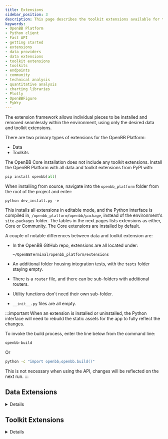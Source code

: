 ```yaml
---
title: Extensions
sidebar_position: 3
description: This page describes the toolkit extensions available for the OpenBB Platform.
keywords:
- OpenBB Platform
- Python client
- Fast API
- getting started
- extensions
- data providers
- data extensions
- toolkit extensions
- toolkits
- endpoints
- community
- technical analysis
- quantitative analysis
- charting libraries
- Plotly
- OpenBBFigure
- PyWry
---
```



The extension framework allows individual pieces to be installed and removed seamlessly within the environment, using only the desired data and toolkit extensions.

There are two primary types of extensions for the OpenBB Platform:

- Data
- Toolkits

The OpenBB Core installation does not include any toolkit extensions. Install the OpenBB Platform with all data and toolkit extensions from PyPI with:

```python
pip install openbb[all]
```

When installing from source, navigate into the `openbb_platform` folder from the root of the project and enter:

```console
python dev_install.py -e
```

This installs all extensions in editable mode, and the Python interface is compiled in, `/openbb_platform/openbb/package`, instead of the environment's `site-packages` folder. The tables in the next pages lists extensions as either, Core or Community. The Core extensions are installed by default.

A couple of notable differences between data and toolkit extension are:

- In the OpenBB GitHub repo, extensions are all located under:

    ```console
    ~/OpenBBTerminal/openbb_platform/extensions
    ```

- An additional folder housing integration tests, with the `tests` folder staying empty.
- There is a `router` file, and there can be sub-folders with additional routers.
- Utility functions don't need their own sub-folder.
- `__init__.py` files are all empty.

:::important When an extension is installed or uninstalled, the Python interface will need to rebuild the static assets for the app to fully reflect the changes.

To invoke the build process, enter the line below from the command line:

```sh
openbb-build
```

Or

```sh
python -c "import openbb;openbb.build()"
```

This is not necessary when using the API, changes will be reflected on the next run.
:::

## Data Extensions

<details>


Data extensions will expand the breadth and coverage of the data available in the OpenBB Platform. Each source (provider) is its own independent extension, even if there is only one endpoint accessible. This allows every data source to be inserted or removed, at any time, without disturbing the operation of the Core components.

Functions will appear in the Python Interface and Fast API only if a supported provider, for that specific endpoint, is installed. Additional Python libraries will be installed, where required, by the extension.

## Provider Coverage

The total installed coverage can be determined through the Python interface, as a dictionary.

```python
from openbb import obb
obb.coverage.providers
```

## Installation

All data extensions are installed with similar syntax. Published data extensions will have names beginning with `openbb`. For example, yFinance.

```console
pip install openbb-yfinance
```

Additions and removals update the router automatically to reflect the changes when the Python interpreter is refreshed. Below is a list of data provider extensions.

Uninstall any extension with `pip uninstall`.

```console
pip uninstall openbb-yfinance
```

## Available Data Extensions

### Core `openbb` Providers

These packages are what will be installed when `pip install openbb` is run

| Extension Name | Description | Installation Command | Minimum Subscription Type Required |
|----------------|-------------|----------------------|------------------------------------|
| openbb-benzinga | [Benzinga](https://www.benzinga.com/apis/en-ca/) data connector | pip install openbb-benzinga | Paid |
| openbb-bls | [Bureau of Labor Statistics](https://www.bls.gov/developers/home.htm) data connector | pip install openbb-bls | Free |
| openbb-cftc | [Commodity Futures Trading Commission](https://publicreporting.cftc.gov/stories/s/r4w3-av2u) data connector | pip install openbb-cftc | Free |
| openbb-econdb | [EconDB](https://econdb.com) data connector | pip install openbb-econdb | None |
| openbb-imf | [IMF](https://data.imf.org) data connector | pip install openbb-imf | None |
| openbb-fmp | [FMP](https://site.financialmodelingprep.com/developer/) data connector | pip install openbb-fmp | Free |
| openbb-fred | [FRED](https://fred.stlouisfed.org/) data connector | pip install openbb-fred | Free |
| openbb-intrinio | [Intrinio](https://intrinio.com/pricing) data connector | pip install openbb-intrinio | Paid |
| openbb-oecd | [OECD](https://data.oecd.org/) data connector | pip install openbb-oecd | Free |
| openbb-polygon | [Polygon](https://polygon.io/) data connector | pip install openbb-polygon | Free |
| openbb-sec | [SEC](https://www.sec.gov/edgar/sec-api-documentation) data connector | pip install openbb-sec | None |
| openbb-tiingo | [Tiingo](https://www.tiingo.com/about/pricing) data connector | pip install openbb-tiingo | Free |
| openbb-tradingeconomics | [TradingEconomics](https://tradingeconomics.com/api) data connector | pip install openbb-tradingeconomics | Paid |
| openbb-yfinance | [Yahoo Finance](https://finance.yahoo.com/) data connector | pip install openbb-yfinance | None |

### Community Providers

These packages are not installed when `pip install openbb` is run.  They are available for installation separately or by running `pip install openbb[all]`

| Extension Name | Description | Installation Command | Minimum Subscription Type Required |
|----------------|-------------|----------------------|------------------------------------|
| openbb-alpha-vantage | [Alpha Vantage](https://www.alphavantage.co/) data connector | pip install openbb-alpha-vantage | Free |
| openbb-biztoc | [Biztoc](https://api.biztoc.com/#biztoc-default) News data connector | pip install openbb-biztoc | Free |
| openbb-cboe | [Cboe](https://www.cboe.com/delayed_quotes/) data connector | pip install openbb-cboe | None |
| openbb-ecb | [ECB](https://data.ecb.europa.eu/) data connector | pip install openbb-ecb | None |
| openbb-federal-reserve | [Federal Reserve](https://www.federalreserve.gov/) data connector | pip install openbb-federal-reserve | None |
| openbb-finra | [FINRA](https://www.finra.org/finra-data) data connector | pip install openbb-finra | None / Free |
| openbb-finviz | [Finviz](https://finviz.com) data connector | pip install openbb-finviz | None |
| openbb-government-us | [US Government](https://data.gov) data connector | pip install openbb-us-government | None |
| openbb-nasdaq | [Nasdaq Data Link](https://data.nasdaq.com/) connector | pip install openbb-nasdaq | None / Free |
| openbb-seeking-alpha | [Seeking Alpha](https://seekingalpha.com/) data connector | pip install openbb-seeking-alpha | None |
| openbb-stockgrid | [Stockgrid](https://stockgrid.io) data connector | pip install openbb-stockgrid | None |
| openbb-tmx | [TMX](https://money.tmx.com) data connector | pip install openbb-tmx | None |
| openbb-tradier | [Tradier](https://tradier.com) data connector | pip install openbb-tradier | None |
| openbb-wsj | [Wall Street Journal](https://www.wsj.com/) data connector | pip install openbb-wsj | None |


Have you published a data provider extension and want it featured on this list? Tell us about it! Open a pull request on [GitHub](https://github.com/OpenBB-finance/OpenBBTerminal/) to submit an extension for inclusion. Code contributions, for new and existing, data providers are always welcome.

Search [PyPI](https://pypi.org/search/?q=openbb-) to find more extensions.


</details>

## Toolkit Extensions
<details>

OpenBB Toolkit Extensions expand the Platform with functions for manipulating data and preparing it for display. The Core Platform installation does not install any toolkit extensions. The table below is the current list of toolkit extensions.

| Extension Name | Description | Installation Command | Core/Community | Router Path |
|:-----------------|:-----------:|:-------------------:|:------------------:|-------------:|
| openbb-charting | Rest API charting service and Plotly library. | pip install openbb-charting | Community | N/A |
| openbb-devtools | Aggregates dependencies that facilitate a nice development experience for OpenBB. | pip install openbb-devtools | N/A |
| openbb-econometrics | Econometrics models for the Python interface only. | pip install openbb-econometrics | Community | obb.econometrics |
| openbb-quantitative | Functions for performing quantitative analysis. | pip install openbb-quantitative | Community | obb.quantitative |
| openbb-technical | Functions for performing technical analysis. | pip install openbb-technical | Community | obb.technical |

The sections below outline any specific installation considerations for the extension.

## Charting

The OpenBB Charting Extension supplies charting infrastructure and services to the OpenBB Platform. Figure objects are served via REST API or Python Client.  It utilizes [PyWry](https://github.com/OpenBB-finance/pywry) for handling the display of interactive charts and tables in a separate window, with a Plotly library.

Functions with dedicated views return figures to the `chart` attribute of the `OBBject` response object. They are displayed with the class method, `show()`.

:::tip
The `openbb-charting` is an [`OBBject` extension](/platform/user_guides/add_obbject_extension), which means the general functionality is exposed in every command result.
:::

The following packages are dependencies of the `openbb-charting` extension:

- scipy
- plotly
- statsmodels
- reportlab
- pywry
- svglib
- nbformat
- pandas-ta

### Installation

Install from PyPI with:

```console
pip install openbb-charting
```

For more information check the documentation of the openbb-charting extension.

## Devtools

Please refer to the following PyPI distributed [package](https://pypi.org/project/openbb-devtools/).

This Python package, `openbb-devtools`, is designed for OpenBB Platform Developers and contains a range of dependencies essential for robust and efficient software development.

These dependencies cater to various aspects like code formatting, security analysis, type checking, testing, and kernel management.

The inclusion of these packages ensures that the development process is streamlined, the code quality is maintained, and the software is secure and reliable.

Included dependencies:

- `ruff`: A fast Python linter focused on performance and simplicity.
- `pylint`: A tool that checks for errors in Python code, enforces a coding standard, and looks for code smells.
- `mypy`: A static type checker for Python, helping catch type errors during development.
- `pydocstyle`: A linter for Python docstrings to ensure they meet certain style requirements.
- `black`: An uncompromising Python code formatter, ensuring consistent code style.
- `bandit`: A tool designed to find common security issues in Python code.
- `pre-commit`: Manages and maintains pre-commit hooks that run checks before each commit, ensuring code quality.
- `nox`: A generic virtualenv management and test command line tool for running tests in isolated environments.
- `pytest`: A mature full-featured Python testing tool that helps in writing better programs.
- `pytest-cov`: A plugin for pytest that measures code coverage during testing.
- `ipykernel`: A package that provides the IPython kernel for Jupyter.
- `types-python-dateutil`: Type stubs for python-dateutil, aiding in static type checking.
- `types-toml`: Type stubs for TOML, useful for static type checking in TOML parsing.
- `poetry`: A tool for dependency management and packaging in Python.

Each dependency plays a critical role in ensuring the code is clean, efficient, and functional, ultimately leading to the development of high-quality software.

While developing code for the OpenBB Platform, one should always install the DevTools packages so that the above development tooling is available out-of-the-box.

### Installation

Install from PyPI with:

```console
pip install openbb-devtools
```

:::info
When setting up the environment using the `openbb_platform/dev_install.py` script, the DevTools will also be installed.
:::

## Econometrics

The `openbb-econometrics` extension installs a new router path (`obb.econometrics`) and additional Python libraries:

- scipy
- statsmodels
- arch
- linearmodels

:::note

Statsmodels requires a C compiler be present on the system. Follow the instructions [here](https://cython.readthedocs.io/en/latest/src/quickstart/install.html) for system-specific methods.

This extension is not accessible via REST API because `statsmodels` is not serializable.
:::

### Installation

Install from PyPI with:

```console
pip install openbb-econometrics
```

To install from source in editable mode, navigate into the folder, `~/openbb_platform/extensions/econometrics`, and enter:

```console
pip install -e .
```

After installation, the Python interface will automatically rebuild on initialization.

## Quantitative

The `openbb-quantitative` extension installs a new router path (`obb.quantitative`) and a few additional Python libraries:

- pandas-ta
- scipy
- statsmodels

### Installation

Install from PyPI with:

```console
pip install openbb-quantitative
```

To install from source in editable mode, navigate into the folder, `~/openbb_platform/extensions/quantitative`, and enter:

```console
pip install -e .
```

After installation, the Python interface will automatically rebuild on initialization.

## Technical

The `openbb-technical` extension is for performing technical analysis on time series data. It installs a new router path (`obb.technical`) and some additional Python libraries:

- pandas-ta
- scikit-learn
- scipy
- statsmodels

### Installation

Install from PyPI with:

```console
pip install openbb-technical
```

To install from source in editable mode, navigate into the folder, `~/openbb_platform/extensions/technical`, and enter:

```console
pip install -e .
```

After installation, the Python interface will automatically rebuild on initialization.
</details>
